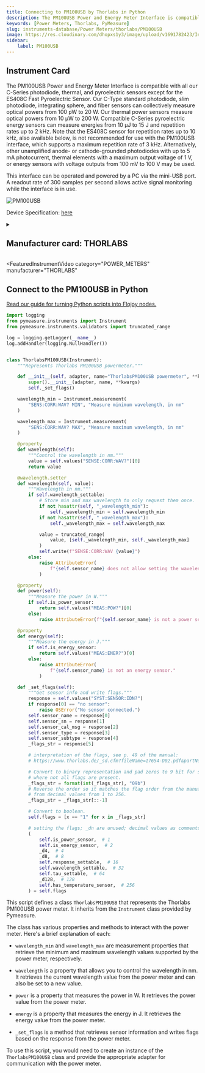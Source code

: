 ```yaml
---
title: Connecting to PM100USB by Thorlabs in Python
description: The PM100USB Power and Energy Meter Interface is compatible with all our C-Series photodiode, thermal, and pyroelectric sensors except for the ES408C Fast Pyroelectric Sensor. Our C-Type standard photodiode, slim photodiode, integrating sphere, and fiber sensors can collectively measure optical powers from 100 pW to 20 W. Our thermal power sensors measure optical powers from 10 µW to 200 W. Compatible C-Series pyroelectric energy sensors can measure energies from 10 µJ to 15 J and repetition rates up to 2 kHz. Note that the ES408C sensor for repetition rates up to 10 kHz, also available below, is not recommended for use with the PM100USB interface, which supports a maximum repetition rate of 3 kHz. Alternatively, other unamplified anode- or cathode-grounded photodiodes with up to 5 mA photocurrent, thermal elements with a maximum output voltage of 1 V, or energy sensors with voltage outputs from 100 mV to 100 V may be used.  This interface can be operated and powered by a PC via the mini-USB port. A readout rate of 300 samples per second allows active signal monitoring while the interface is in use.
keywords: [Power Meters, Thorlabs, PyMeasure] 
slug: instruments-database/Power Meters/thorlabs/PM100USB 
image: https://res.cloudinary.com/dhopxs1y3/image/upload/v1691782423/Instruments/Power%20Meters/PM100USB/PM100USB.jpg
sidebar:
    label: PM100USB 
---
```



## Instrument Card

The PM100USB Power and Energy Meter Interface is compatible with all our C-Series photodiode, thermal, and pyroelectric sensors except for the ES408C Fast Pyroelectric Sensor. Our C-Type standard photodiode, slim photodiode, integrating sphere, and fiber sensors can collectively measure optical powers from 100 pW to 20 W. Our thermal power sensors measure optical powers from 10 µW to 200 W. Compatible C-Series pyroelectric energy sensors can measure energies from 10 µJ to 15 J and repetition rates up to 2 kHz. Note that the ES408C sensor for repetition rates up to 10 kHz, also available below, is not recommended for use with the PM100USB interface, which supports a maximum repetition rate of 3 kHz. Alternatively, other unamplified anode- or cathode-grounded photodiodes with up to 5 mA photocurrent, thermal elements with a maximum output voltage of 1 V, or energy sensors with voltage outputs from 100 mV to 100 V may be used.

This interface can be operated and powered by a PC via the mini-USB port. A readout rate of 300 samples per second allows active signal monitoring while the interface is in use.

![PM100USB](https://res.cloudinary.com/dhopxs1y3/image/upload/v1691782423/Instruments/Power%20Meters/PM100USB/PM100USB.jpg)

Device Specification: [here](https://www.thorlabs.com/_sd.cfm?fileName=19570-D02.pdf&partNumber=PM100USB)

<details style={{ marginTop: "15px"}}>
<summary><h2 style={{display:'inline'}}>Manufacturer card: THORLABS</h2></summary>

![THORLABS](https://res.cloudinary.com/dhopxs1y3/image/upload/v1692126009/Instruments/Vendor%20Logos/Thorlabs.png)

Thorlabs, Inc. is an American privately held optical equipment company headquartered in Newton, New Jersey. The company was founded in 1989 by Alex Cable, who serves as its current president and CEO. As of 2018, Thorlabs has annual sales of approximately $500 million.

- Headquarters: USA
- Yearly Revenue (millions, USD): 550
- Vendor Website: [here](https://www.thorlabs.com/)

</details>


<FeaturedInstrumentVideo
  category="POWER_METERS"
  manufacturer="THORLABS"
></FeaturedInstrumentVideo>

## Connect to the PM100USB in Python

[Read our guide for turning Python scripts into Flojoy nodes.](https://docs.flojoy.ai/contribution/blocks/custom-flojoy-block/)



<Tabs>
<TabItem value="Flojoy" label="Flojoy" className="flojoy-instrument-tabs">

<NodeCardCollection category="POWER_METERS" manufacturer="Thorlabs"></NodeCardCollection>

</TabItem>
<TabItem value="PyMeasure" label="PyMeasure">


```python
import logging
from pymeasure.instruments import Instrument
from pymeasure.instruments.validators import truncated_range

log = logging.getLogger(__name__)
log.addHandler(logging.NullHandler())


class ThorlabsPM100USB(Instrument):
    """Represents Thorlabs PM100USB powermeter."""

    def __init__(self, adapter, name="ThorlabsPM100USB powermeter", **kwargs):
        super().__init__(adapter, name, **kwargs)
        self._set_flags()

    wavelength_min = Instrument.measurement(
        "SENS:CORR:WAV? MIN", "Measure minimum wavelength, in nm"
    )

    wavelength_max = Instrument.measurement(
        "SENS:CORR:WAV? MAX", "Measure maximum wavelength, in nm"
    )

    @property
    def wavelength(self):
        """Control the wavelength in nm."""
        value = self.values("SENSE:CORR:WAV?")[0]
        return value

    @wavelength.setter
    def wavelength(self, value):
        """Wavelength in nm."""
        if self.wavelength_settable:
            # Store min and max wavelength to only request them once.
            if not hasattr(self, "_wavelength_min"):
                self._wavelength_min = self.wavelength_min
            if not hasattr(self, "_wavelength_max"):
                self._wavelength_max = self.wavelength_max

            value = truncated_range(
                value, [self._wavelength_min, self._wavelength_max]
            )
            self.write(f"SENSE:CORR:WAV {value}")
        else:
            raise AttributeError(
                f"{self.sensor_name} does not allow setting the wavelength."
            )

    @property
    def power(self):
        """Measure the power in W."""
        if self.is_power_sensor:
            return self.values("MEAS:POW?")[0]
        else:
            raise AttributeError(f"{self.sensor_name} is not a power sensor.")

    @property
    def energy(self):
        """Measure the energy in J."""
        if self.is_energy_sensor:
            return self.values("MEAS:ENER?")[0]
        else:
            raise AttributeError(
                f"{self.sensor_name} is not an energy sensor."
            )

    def _set_flags(self):
        """Get sensor info and write flags."""
        response = self.values("SYST:SENSOR:IDN?")
        if response[0] == "no sensor":
            raise OSError("No sensor connected.")
        self.sensor_name = response[0]
        self.sensor_sn = response[1]
        self.sensor_cal_msg = response[2]
        self.sensor_type = response[3]
        self.sensor_subtype = response[4]
        _flags_str = response[5]

        # interpretation of the flags, see p. 49 of the manual:
        # https://www.thorlabs.de/_sd.cfm?fileName=17654-D02.pdf&partNumber=PM100D

        # Convert to binary representation and pad zeros to 9 bit for sensors
        # where not all flags are present.
        _flags_str = format(int(_flags_str), "09b")
        # Reverse the order so it matches the flag order from the manual, i.e.
        # from decimal values from 1 to 256.
        _flags_str = _flags_str[::-1]

        # Convert to boolean.
        self.flags = [x == "1" for x in _flags_str]

        # setting the flags; _dn are unused; decimal values as comments
        (
            self.is_power_sensor,  # 1
            self.is_energy_sensor,  # 2
            _d4,  # 4
            _d8,  # 8
            self.response_settable,  # 16
            self.wavelength_settable,  # 32
            self.tau_settable,  # 64
            _d128,  # 128
            self.has_temperature_sensor,  # 256
        ) = self.flags
```

This script defines a class `ThorlabsPM100USB` that represents the Thorlabs PM100USB power meter. It inherits from the `Instrument` class provided by Pymeasure.

The class has various properties and methods to interact with the power meter. Here's a brief explanation of each:

- `wavelength_min` and `wavelength_max` are measurement properties that retrieve the minimum and maximum wavelength values supported by the power meter, respectively.

- `wavelength` is a property that allows you to control the wavelength in nm. It retrieves the current wavelength value from the power meter and can also be set to a new value.

- `power` is a property that measures the power in W. It retrieves the power value from the power meter.

- `energy` is a property that measures the energy in J. It retrieves the energy value from the power meter.

- `_set_flags` is a method that retrieves sensor information and writes flags based on the response from the power meter.

To use this script, you would need to create an instance of the `ThorlabsPM100USB` class and provide the appropriate adapter for communication with the power meter.

</TabItem>
</Tabs>